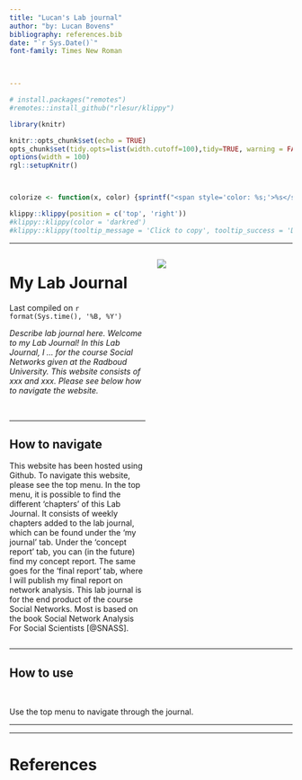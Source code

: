 ```yaml
---
title: "Lucan's Lab journal"
author: "by: Lucan Bovens"
bibliography: references.bib
date: "`r Sys.Date()`"
font-family: Times New Roman


 
---
```



```r
# install.packages("remotes")
#remotes::install_github("rlesur/klippy")
``` 

```r
library(knitr)

knitr::opts_chunk$set(echo = TRUE)
opts_chunk$set(tidy.opts=list(width.cutoff=100),tidy=TRUE, warning = FALSE, message = FALSE,comment = "#>", cache=TRUE, class.source=c("test"), class.output=c("test2"))
options(width = 100)
rgl::setupKnitr()



colorize <- function(x, color) {sprintf("<span style='color: %s;'>%s</span>", color, x) }

```

```r
klippy::klippy(position = c('top', 'right'))
#klippy::klippy(color = 'darkred')
#klippy::klippy(tooltip_message = 'Click to copy', tooltip_success = 'Done')
```



----

<!--- This is the best way to write a comment. 
It also demonstrate, you can add html directly in your rmarkdown file. See: https://www.w3schools.com/html/html_comments.asp ---> 


<!--- to use a multi column page we use Pandoc's fenced Div. 
see here: https://bookdown.org/yihui/rmarkdown-cookbook/multi-column.html 
But please note, we are not here to make a beautiful website, our intention is just to have a quick lab journal up and running ---> 

:::: {.columns}
::: {.column width="50%"}

# My Lab Journal
Last compiled on `r format(Sys.time(), '%B, %Y')`  

*Describe lab journal here. Welcome to my Lab Journal! In this Lab Journal, I ... for the course Social Networks given at the Radboud University. This website consists of xxx and xxx. Please see below how to navigate the website.*

<br>

----

## How to navigate

This website has been hosted using Github. To navigate this website, please see the top menu. In the top menu, it is possible to find the different 'chapters' of this Lab Journal. It consists of weekly chapters added to the lab journal, which can be found under the 'my journal' tab. Under the 'concept report' tab, you can (in the future) find my concept report. The same goes for the 'final report' tab, where I will publish my final report on network analysis. This lab journal is for the end product of the course Social Networks. Most is based on the book Social Network Analysis For Social Scientists [@SNASS].


:::

::: {.column width="50%"}




![](images/thesocialnetworkimagefront.jpg)


:::
::::
---

## How to use




<br>

Use the top menu to navigate through the journal.

----


----

# References




